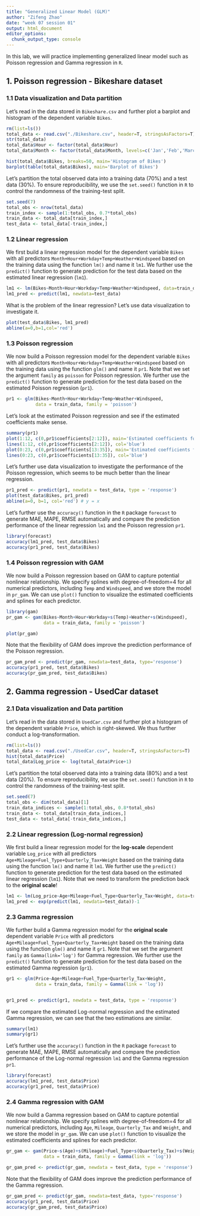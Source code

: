 ```yaml
---
title: "Generalized Linear Model (GLM)"
author: "Zifeng Zhao"
date: "week 07 session 01"
output: html_document
editor_options: 
  chunk_output_type: console
---
```


In this lab, we will practice implementing generalized linear model such as Poisson regression and Gamma regression in `R`. 

## 1. Poisson regression - Bikeshare dataset
### 1.1 Data visualization and Data partition
Let's read in the data stored in `Bikeshare.csv` and further plot a barplot and histogram of the dependent variable `Bikes`.
```r
rm(list=ls())
total_data <- read.csv("./Bikeshare.csv", header=T, stringsAsFactors=T)
str(total_data)
total_data$Hour <- factor(total_data$Hour)
total_data$Month <- factor(total_data$Month, levels=c('Jan','Feb','March','April','May','June','July','Aug','Sept','Oct','Nov','Dec'))

hist(total_data$Bikes, breaks=50, main='Histogram of Bikes')
barplot(table(total_data$Bikes), main='Barplot of Bikes')
```

Let's partition the total observed data into a training data (70%) and a test data (30%). To ensure reproducibility, we use the `set.seed()` function in `R` to control the randomness of the training-test split.
```r
set.seed(7)
total_obs <- nrow(total_data)
train_index <- sample(1:total_obs, 0.7*total_obs)
train_data <- total_data[train_index,]
test_data <- total_data[-train_index,]
```

### 1.2 Linear regression
We first build a linear regression model for the dependent variable `Bikes` with all predictors `Month+Hour+Workday+Temp+Weather+Windspeed` based on the training data using the function `lm()` and name it `lm1`. We further use the `predict()` function to generate prediction for the test data based on the estimated linear regression (`lm1`). 

```r
lm1 <- lm(Bikes~Month+Hour+Workday+Temp+Weather+Windspeed, data=train_data)
lm1_pred <- predict(lm1, newdata=test_data)
```

What is the problem of the linear regression? Let's use data visualization to investigate it.
```r
plot(test_data$Bikes, lm1_pred)
abline(a=0,b=1,col='red')
```

### 1.3 Poisson regression
We now build a Poisson regression model for the dependent variable `Bikes` with all predictors `Month+Hour+Workday+Temp+Weather+Windspeed` based on the training data using the function `glm()` and name it `pr1`. Note that we set the argument `family` as `poisson` for Poisson regression. We further use the `predict()` function to generate prediction for the test data based on the estimated Poisson regression (`pr1`).

```r
pr1 <- glm(Bikes~Month+Hour+Workday+Temp+Weather+Windspeed, 
           data = train_data, family = 'poisson')
```

Let's look at the estimated Poisson regression and see if the estimated coefficients make sense.
```r
summary(pr1)
plot(1:12, c(0,pr1$coefficients[2:12]), main='Estimated coefficients for 12 Months', xlab='Month', ylab='')
lines(1:12, c(0,pr1$coefficients[2:12]), col='blue')
plot(0:23, c(0,pr1$coefficients[13:35]), main='Estimated coefficients for 24 Hours', xlab='Hour', ylab='')
lines(0:23, c(0,pr1$coefficients[13:35]), col='blue')
```

Let's further use data visualization to investigate the performance of the Poisson regression, which seems to be much better than the linear regression.
```r
pr1_pred <- predict(pr1, newdata = test_data, type = 'response')
plot(test_data$Bikes, pr1_pred)
abline(a=0, b=1, col='red') # y = x
```

Let's further use the `accuracy()` function in the `R` package `forecast` to generate MAE, MAPE, RMSE automatically and compare the prediction performance of the linear regression `lm1` and the Poisson regression `pr1`.
```r
library(forecast)
accuracy(lm1_pred, test_data$Bikes)
accuracy(pr1_pred, test_data$Bikes)
```


### 1.4 Poisson regression with GAM
We now build a Poisson regression based on GAM to capture potential nonlinear relationship. We specify splines with degree-of-freedom=4 for all numerical predictors, including `Temp` and `Windspeed`, and we store the model in `pr_gam`. We can use `plot()` function to visualize the estimated coefficients and splines for each predictor.
```r
library(gam)
pr_gam <- gam(Bikes~Month+Hour+Workday+s(Temp)+Weather+s(Windspeed), 
              data = train_data, family = 'poisson')
```

```r
plot(pr_gam)
```

Note that the flexibility of GAM does improve the prediction performance of the Poisson regression.
```r
pr_gam_pred <- predict(pr_gam, newdata=test_data, type='response')
accuracy(pr1_pred, test_data$Bikes)
accuracy(pr_gam_pred, test_data$Bikes)
```


## 2. Gamma regression - UsedCar dataset
### 2.1 Data visualization and Data partition
Let's read in the data stored in `UsedCar.csv` and further plot a histogram of the dependent variable `Price`, which is right-skewed. We thus further conduct a log-transformation.
```r
rm(list=ls())
total_data <- read.csv("./UsedCar.csv", header=T, stringsAsFactors=T)
hist(total_data$Price)
total_data$Log_price <- log(total_data$Price+1)
```

Let's partition the total observed data into a training data (80%) and a test data (20%). To ensure reproducibility, we use the `set.seed()` function in `R` to control the randomness of the training-test split.
```r
set.seed(7)
total_obs <- dim(total_data)[1]
train_data_indices <- sample(1:total_obs, 0.8*total_obs)
train_data <- total_data[train_data_indices,]
test_data <- total_data[-train_data_indices,]
```

### 2.2 Linear regression (Log-normal regression)
We first build a linear regression model for the **log-scale** dependent variable `Log_price` with all predictors `Age+Mileage+Fuel_Type+Quarterly_Tax+Weight` based on the training data using the function `lm()` and name it `lm1`. We further use the `predict()` function to generate prediction for the test data based on the estimated linear regression (`lm1`). Note that we need to transform the prediction back to the **original scale**!

```r
lm1 <- lm(Log_price~Age+Mileage+Fuel_Type+Quarterly_Tax+Weight, data=train_data)
lm1_pred <- exp(predict(lm1, newdata=test_data))-1
```


### 2.3 Gamma regression
We further build a Gamma regression model for the **original scale** dependent variable `Price` with all predictors `Age+Mileage+Fuel_Type+Quarterly_Tax+Weight` based on the training data using the function `glm()` and name it `gr1`. Note that we set the argument `family` as `Gamma(link='log')` for Gamma regression. We further use the `predict()` function to generate prediction for the test data based on the estimated Gamma regression (`gr1`).

```r
gr1 <- glm(Price~Age+Mileage+Fuel_Type+Quarterly_Tax+Weight, 
           data = train_data, family = Gamma(link = 'log'))


gr1_pred <- predict(gr1, newdata = test_data, type = 'response')
```

If we compare the estimated Log-normal regression and the estimated Gamma regression, we can see that the two estimations are similar.
```r
summary(lm1)
summary(gr1)
```

Let's further use the `accuracy()` function in the `R` package `forecast` to generate MAE, MAPE, RMSE automatically and compare the prediction performance of the Log-normal regression `lm1` and the Gamma regression `pr1`.
```r
library(forecast)
accuracy(lm1_pred, test_data$Price)
accuracy(gr1_pred, test_data$Price)
```


### 2.4 Gamma regression with GAM
We now build a Gamma regression based on GAM to capture potential nonlinear relationship. We specify splines with degree-of-freedom=4 for all numerical predictors, including `Age`, `Mileage`, `Quarterly_Tax` and `Weight`, and we store the model in `gr_gam`. We can use `plot()` function to visualize the estimated coefficients and splines for each predictor.
```r
gr_gam <- gam(Price~s(Age)+s(Mileage)+Fuel_Type+s(Quarterly_Tax)+s(Weight), 
              data = train_data, family = Gamma(link = 'log'))

gr_gam_pred <- predict(gr_gam, newdata = test_data, type = 'response')

```

Note that the flexibility of GAM does improve the prediction performance of the Gamma regression.
```r
gr_gam_pred <- predict(gr_gam, newdata=test_data, type='response')
accuracy(gr1_pred, test_data$Price)
accuracy(gr_gam_pred, test_data$Price)
```
